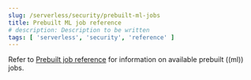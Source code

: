 ```yaml
---
slug: /serverless/security/prebuilt-ml-jobs
title: Prebuilt ML job reference
# description: Description to be written
tags: [ 'serverless', 'security', 'reference' ]
---
```


Refer to [Prebuilt job reference](((security-guide))/prebuilt-ml-jobs.html) for information on available prebuilt ((ml)) jobs.
